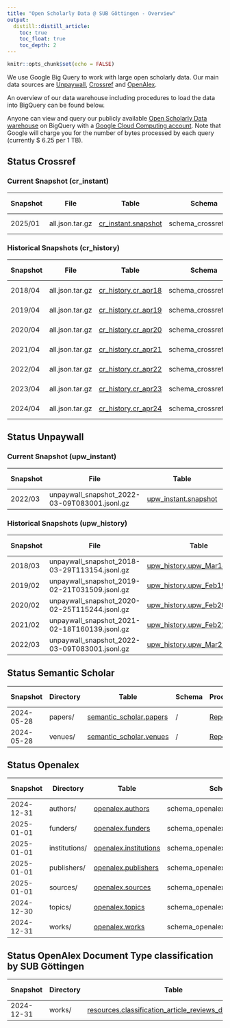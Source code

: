 ```yaml
---
title: "Open Scholarly Data @ SUB Göttingen - Overview"
output:
  distill::distill_article:
    toc: true
    toc_float: true
    toc_depth: 2
---
```


```r
knitr::opts_chunk$set(echo = FALSE)
```

We use Google Big Query to work with large open scholarly data. Our main data sources are [Unpaywall](https://unpaywall.org), [Crossref](https://www.crossref.org) and [OpenAlex](https://openalex.org).

An overview of our data warehouse including procedures to load the data into BigQuery can be found below.

Anyone can view and query our publicly available [Open Scholarly Data  warehouse](https://console.cloud.google.com/bigquery?hl=en&project=subugoe-collaborative) on BigQuery with a [Google Cloud Computing account](https://cloud.google.com/). Note that Google will charge you for the number of bytes processed by each query (currently $ 6.25 per 1 TB). 

## Status Crossref

### Current Snapshot (cr_instant)

::: l-body-outset

| Snapshot        | File            | Table               | Schema               | Procedure | Last Changed | Coverage  | Number of rows |
|-----------------|-----------------|---------------------|----------------------|-----------|--------------|-----------|--------------------|
|  2025/01        | all.json.tar.gz | [cr_instant.snapshot](https://console.cloud.google.com/bigquery?ws=!1m4!1m3!3m2!1ssubugoe-collaborative!2scr_instant) | schema_crossref.json | [Repo](https://github.com/naustica/crossref_bq) |  11.02.2025  | 2013-2025 | 52.717.946 |

:::

### Historical Snapshots (cr_history)

::: l-body-outset

| Snapshot        | File            | Table               | Schema               | Procedure | Last Changed | Coverage  | Number of rows |
|-----------------|-----------------|---------------------|----------------------|-----------|--------------|-----------|--------------------|
|  2018/04        | all.json.tar.gz | [cr_history.cr_apr18](https://console.cloud.google.com/bigquery?ws=!1m4!1m3!3m2!1ssubugoe-collaborative!2scr_history) | schema_crossref.json | [Repo](https://github.com/naustica/crossref_bq) |  20.02.2022  | 2013-2018 | 16.766.035 |
|  2019/04        | all.json.tar.gz | [cr_history.cr_apr19](https://console.cloud.google.com/bigquery?ws=!1m4!1m3!3m2!1ssubugoe-collaborative!2scr_history) | schema_crossref.json | [Repo](https://github.com/naustica/crossref_bq) |  29.10.2021  | 2013-2019 | 20.715.644 |
|  2020/04        | all.json.tar.gz | [cr_history.cr_apr20](https://console.cloud.google.com/bigquery?ws=!1m4!1m3!3m2!1ssubugoe-collaborative!2scr_history) | schema_crossref.json | [Repo](https://github.com/naustica/crossref_bq) |  29.10.2021  | 2013-2020 | 25.334.525 |
|  2021/04        | all.json.tar.gz | [cr_history.cr_apr21](https://console.cloud.google.com/bigquery?ws=!1m4!1m3!3m2!1ssubugoe-collaborative!2scr_history) | schema_crossref.json | [Repo](https://github.com/naustica/crossref_bq) |  29.10.2021  | 2013-2021 | 30.579.119 |
|  2022/04        | all.json.tar.gz | [cr_history.cr_apr22](https://console.cloud.google.com/bigquery?ws=!1m4!1m3!3m2!1ssubugoe-collaborative!2scr_history) | schema_crossref.json | [Repo](https://github.com/naustica/crossref_bq) |  14.05.2022  | 2013-2022 | 35.939.195 |
|  2023/04        | all.json.tar.gz | [cr_history.cr_apr23](https://console.cloud.google.com/bigquery?ws=!1m4!1m3!3m2!1ssubugoe-collaborative!2scr_history) | schema_crossref.json | [Repo](https://github.com/naustica/crossref_bq) |  07.05.2023  | 2013-2023 | 41.767.461 |
|  2024/04        | all.json.tar.gz | [cr_history.cr_apr24](https://console.cloud.google.com/bigquery?ws=!1m4!1m3!3m2!1ssubugoe-collaborative!2scr_history) | schema_crossref.json | [Repo](https://github.com/naustica/crossref_bq) |  07.05.2024  | 2013-2024 | 47.709.184 |

:::

## Status Unpaywall

### Current Snapshot (upw_instant)

::: l-body-outset

| Snapshot| File                                          | Table                | Schema               | Procedure | Last Changed | Coverage  | Number of rows |
|---------|-----------------------------------------------|----------------------|----------------------|-----------|--------------|-----------|-----------------|
| 2022/03 | unpaywall_snapshot_2022-03-09T083001.jsonl.gz | [upw_instant.snapshot](https://console.cloud.google.com/bigquery?ws=!1m4!1m3!3m2!1ssubugoe-collaborative!2supw_instant) | bq_schema_mar22.json | [Repo](https://github.com/naustica/unpaywall_bq) |  14.03.2022 | 2008-2022 | 67.424.819 |

:::

### Historical Snapshots (upw_history)

::: l-body-outset

| Snapshot| File                                          | Table                       | Schema               | Procedure | Last Changed | Coverage  | Number of rows |
|---------|-----------------------------------------------|-----------------------------|----------------------|-----------|--------------|-----------|-----------------|
| 2018/03 | unpaywall_snapshot_2018-03-29T113154.jsonl.gz | [upw_history.upw_Mar18_08_20](https://console.cloud.google.com/bigquery?ws=!1m4!1m3!3m2!1ssubugoe-collaborative!2supw_history) | bq_schema_mar18.json | [Repo](https://github.com/naustica/unpaywall_bq) |  29.10.2021  | 2008-2018 | 36.557.043 |
| 2019/02 | unpaywall_snapshot_2019-02-21T031509.jsonl.gz | [upw_history.upw_Feb19_08_19](https://console.cloud.google.com/bigquery?ws=!1m4!1m3!3m2!1ssubugoe-collaborative!2supw_history) | bq_schema_feb19.json | [Repo](https://github.com/naustica/unpaywall_bq) |  10.11.2021  | 2008-2019 | 42.143.979 |
| 2020/02 | unpaywall_snapshot_2020-02-25T115244.jsonl.gz | [upw_history.upw_Feb20_08_20](https://console.cloud.google.com/bigquery?ws=!1m4!1m3!3m2!1ssubugoe-collaborative!2supw_history) | bq_schema_feb20.json | [Repo](https://github.com/naustica/unpaywall_bq) |  30.10.2021  | 2008-2020 | 49.717.710 |
| 2021/02 | unpaywall_snapshot_2021-02-18T160139.jsonl.gz | [upw_history.upw_Feb21_08_21](https://console.cloud.google.com/bigquery?ws=!1m4!1m3!3m2!1ssubugoe-collaborative!2supw_history) | bq_schema_feb21.json | [Repo](https://github.com/naustica/unpaywall_bq) |  29.10.2021  | 2008-2021 | 58.437.927 |
| 2022/03 | unpaywall_snapshot_2022-03-09T083001.jsonl.gz | [upw_history.upw_Mar22_08_22](https://console.cloud.google.com/bigquery?ws=!1m4!1m3!3m2!1ssubugoe-collaborative!2supw_history) | bq_schema_mar22.json | [Repo](https://github.com/naustica/unpaywall_bq) |  14.03.2022 | 2008-2022 | 67.424.819 |

:::

## Status Semantic Scholar 

::: l-body-outset

| Snapshot   | Directory    | Table                | Schema               | Procedure | Last Changed | Coverage  | Number of rows |
|------------|--------------|----------------------|----------------------|-----------|--------------|-----------|-----------------|
| 2024-05-28 | papers/      | [semantic_scholar.papers](https://console.cloud.google.com/bigquery?ws=!1m4!1m3!3m2!1ssubugoe-collaborative!2ssemantic_scholar) | / | [Repo](https://github.com/naustica/MA/blob/main/download_papers.py) |  10.06.2024 | All | 218.668.220 |
| 2024-05-28 | venues/      | [semantic_scholar.venues](https://console.cloud.google.com/bigquery?ws=!1m4!1m3!3m2!1ssubugoe-collaborative!2ssemantic_scholar) | / | [Repo](https://github.com/naustica/MA/blob/main/download_venues.py) |  10.06.2024 | All | 194.578 |

:::

## Status Openalex

::: l-body-outset

| Snapshot   | Directory     | Table                 | Schema                            | Procedure | Last Changed | Coverage  | Number of rows |
|------------|---------------|-----------------------|-----------------------------------|-----------|--------------|-----------|----------------------|
| 2024-12-31 | authors/      | [openalex.authors](https://console.cloud.google.com/bigquery?ws=!1m4!1m3!3m2!1ssubugoe-collaborative!2sopenalex)      | schema_openalex_author.json       | [Repo](https://github.com/naustica/openalex) |  07.01.2025  | All | 101.693.809 |
| 2025-01-01 | funders/      | [openalex.funders](https://console.cloud.google.com/bigquery?ws=!1m4!1m3!3m2!1ssubugoe-collaborative!2sopenalex)      | schema_openalex_funders.json      | [Repo](https://github.com/naustica/openalex) |  07.01.2025  | All | 32.437 |
| 2025-01-01 | institutions/ | [openalex.institutions](https://console.cloud.google.com/bigquery?ws=!1m4!1m3!3m2!1ssubugoe-collaborative!2sopenalex) | schema_openalex_institutions.json | [Repo](https://github.com/naustica/openalex) |  07.01.2025  | All | 110.553 |
| 2025-01-01 | publishers/   | [openalex.publishers](https://console.cloud.google.com/bigquery?ws=!1m4!1m3!3m2!1ssubugoe-collaborative!2sopenalex)   | schema_openalex_publishers.json   | [Repo](https://github.com/naustica/openalex) |  07.01.2025  | All | 10.741 |
| 2025-01-01 | sources/      | [openalex.sources](https://console.cloud.google.com/bigquery?ws=!1m4!1m3!3m2!1ssubugoe-collaborative!2sopenalex)      | schema_openalex_sources.json      | [Repo](https://github.com/naustica/openalex) |  07.01.2025  | All | 260.811 |
| 2024-12-30 | topics/       | [openalex.topics](https://console.cloud.google.com/bigquery?ws=!1m4!1m3!3m2!1ssubugoe-collaborative!2sopenalex)       | schema_openalex_topics.json       | [Repo](https://github.com/naustica/openalex) |  07.01.2025  | All | 4.516 |
| 2024-12-31 | works/        | [openalex.works](https://console.cloud.google.com/bigquery?ws=!1m4!1m3!3m2!1ssubugoe-collaborative!2sopenalex)        | schema_openalex_work.json         | [Repo](https://github.com/naustica/openalex) |  07.01.2025  | All | 262.630.159 |

:::

## Status OpenAlex Document Type classification by SUB Göttingen

::: l-body-outset

| Snapshot   | Directory    | Table                | Schema               | Procedure | Last Changed | Coverage  | Number of rows |
|------------|--------------|----------------------|----------------------|-----------|--------------|-----------|-----------------|
| 2024-12-31 | works/       | [resources.classification_article_reviews_december24](https://console.cloud.google.com/bigquery?ws=!1m4!1m3!3m2!1ssubugoe-collaborative!2sresources) | schema_document_types.json | [Repo](https://github.com/naustica/openalex_doctypes/tree/classifier/classifier) |  10.01.2025 | 2014-2024 | 58.240.262 |

:::